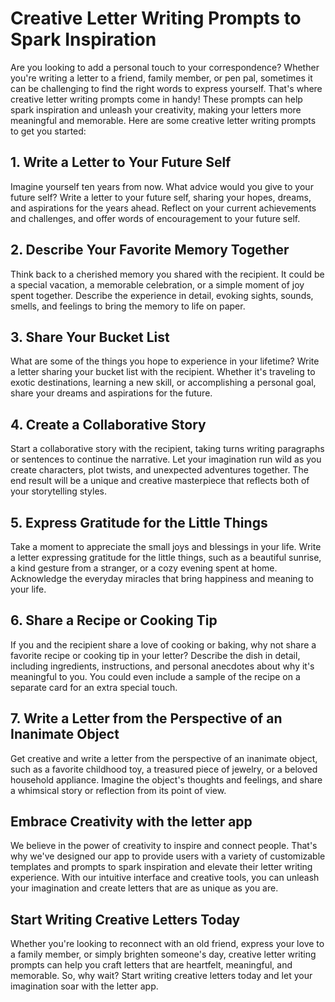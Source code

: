 
# Creative Letter Writing Prompts to Spark Inspiration

<MdxImage src="/blog/creative-letter-writing-prompts.jpg" alt="Creative Letter Writing Prompts to Spark Inspiration" width={800} height={700} />

Are you looking to add a personal touch to your correspondence? Whether you're writing a letter to a friend, family member, or pen pal, sometimes it can be challenging to find the right words to express yourself. That's where creative letter writing prompts come in handy! These prompts can help spark inspiration and unleash your creativity, making your letters more meaningful and memorable. Here are some creative letter writing prompts to get you started:

## 1. Write a Letter to Your Future Self

Imagine yourself ten years from now. What advice would you give to your future self? Write a letter to your future self, sharing your hopes, dreams, and aspirations for the years ahead. Reflect on your current achievements and challenges, and offer words of encouragement to your future self.

## 2. Describe Your Favorite Memory Together

Think back to a cherished memory you shared with the recipient. It could be a special vacation, a memorable celebration, or a simple moment of joy spent together. Describe the experience in detail, evoking sights, sounds, smells, and feelings to bring the memory to life on paper.

## 3. Share Your Bucket List

What are some of the things you hope to experience in your lifetime? Write a letter sharing your bucket list with the recipient. Whether it's traveling to exotic destinations, learning a new skill, or accomplishing a personal goal, share your dreams and aspirations for the future.

## 4. Create a Collaborative Story

Start a collaborative story with the recipient, taking turns writing paragraphs or sentences to continue the narrative. Let your imagination run wild as you create characters, plot twists, and unexpected adventures together. The end result will be a unique and creative masterpiece that reflects both of your storytelling styles.

## 5. Express Gratitude for the Little Things

Take a moment to appreciate the small joys and blessings in your life. Write a letter expressing gratitude for the little things, such as a beautiful sunrise, a kind gesture from a stranger, or a cozy evening spent at home. Acknowledge the everyday miracles that bring happiness and meaning to your life.

## 6. Share a Recipe or Cooking Tip

If you and the recipient share a love of cooking or baking, why not share a favorite recipe or cooking tip in your letter? Describe the dish in detail, including ingredients, instructions, and personal anecdotes about why it's meaningful to you. You could even include a sample of the recipe on a separate card for an extra special touch.

## 7. Write a Letter from the Perspective of an Inanimate Object

Get creative and write a letter from the perspective of an inanimate object, such as a favorite childhood toy, a treasured piece of jewelry, or a beloved household appliance. Imagine the object's thoughts and feelings, and share a whimsical story or reflection from its point of view.

## Embrace Creativity with the letter app

We believe in the power of creativity to inspire and connect people. That's why we've designed our app to provide users with a variety of customizable templates and prompts to spark inspiration and elevate their letter writing experience. With our intuitive interface and creative tools, you can unleash your imagination and create letters that are as unique as you are.

## Start Writing Creative Letters Today

Whether you're looking to reconnect with an old friend, express your love to a family member, or simply brighten someone's day, creative letter writing prompts can help you craft letters that are heartfelt, meaningful, and memorable. So, why wait? Start writing creative letters today and let your imagination soar with the letter app.